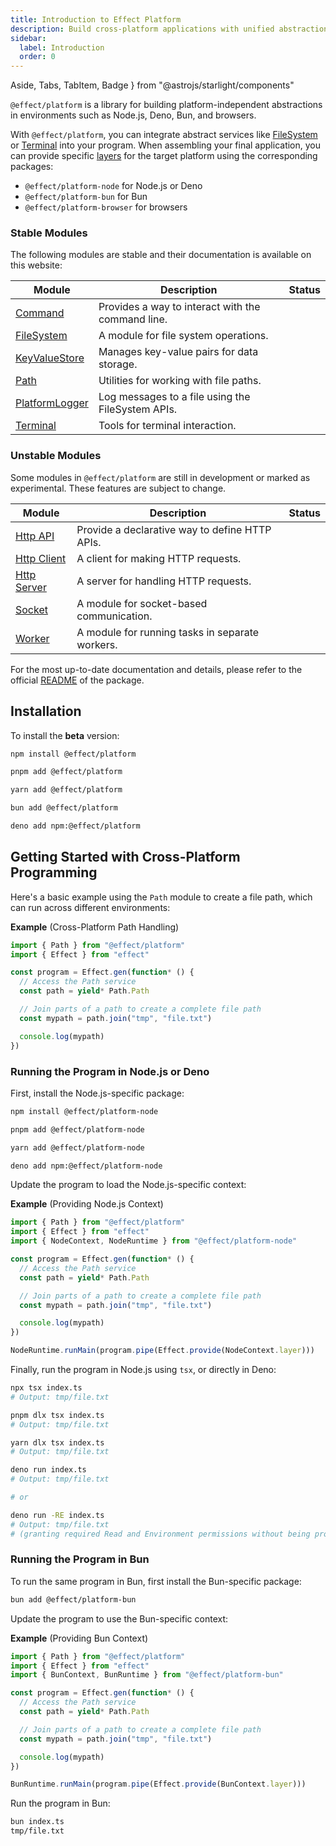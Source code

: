 ```yaml
---
title: Introduction to Effect Platform
description: Build cross-platform applications with unified abstractions for Node.js, Deno, Bun, and browsers using @effect/platform.
sidebar:
  label: Introduction
  order: 0
---
```


  Aside,
  Tabs,
  TabItem,
  Badge
} from "@astrojs/starlight/components"

`@effect/platform` is a library for building platform-independent abstractions in environments such as Node.js, Deno, Bun, and browsers.

With `@effect/platform`, you can integrate abstract services like [FileSystem](/docs/platform/file-system/) or [Terminal](/docs/platform/terminal/) into your program.
When assembling your final application, you can provide specific [layers](/docs/requirements-management/layers/) for the target platform using the corresponding packages:

- `@effect/platform-node` for Node.js or Deno
- `@effect/platform-bun` for Bun
- `@effect/platform-browser` for browsers

### Stable Modules

The following modules are stable and their documentation is available on this website:

| Module                                           | Description                                       | Status                                    |
| ------------------------------------------------ | ------------------------------------------------- | ----------------------------------------- |
| [Command](/docs/platform/command/)               | Provides a way to interact with the command line. | <Badge text="Stable" variant="success" /> |
| [FileSystem](/docs/platform/file-system/)        | A module for file system operations.              | <Badge text="Stable" variant="success" /> |
| [KeyValueStore](/docs/platform/key-value-store/) | Manages key-value pairs for data storage.         | <Badge text="Stable" variant="success" /> |
| [Path](/docs/platform/path/)                     | Utilities for working with file paths.            | <Badge text="Stable" variant="success" /> |
| [PlatformLogger](/docs/platform/platformlogger/) | Log messages to a file using the FileSystem APIs. | <Badge text="Stable" variant="success" /> |
| [Terminal](/docs/platform/terminal/)             | Tools for terminal interaction.                   | <Badge text="Stable" variant="success" /> |

### Unstable Modules

Some modules in `@effect/platform` are still in development or marked as experimental.
These features are subject to change.

| Module                                                                                               | Description                                     | Status                                      |
| ---------------------------------------------------------------------------------------------------- | ----------------------------------------------- | ------------------------------------------- |
| [Http API](https://github.com/Effect-TS/effect/blob/main/packages/platform/README.md#http-api)       | Provide a declarative way to define HTTP APIs.  | <Badge text="Unstable" variant="caution" /> |
| [Http Client](https://github.com/Effect-TS/effect/blob/main/packages/platform/README.md#http-client) | A client for making HTTP requests.              | <Badge text="Unstable" variant="caution" /> |
| [Http Server](https://github.com/Effect-TS/effect/blob/main/packages/platform/README.md#http-server) | A server for handling HTTP requests.            | <Badge text="Unstable" variant="caution" /> |
| [Socket](https://effect-ts.github.io/effect/platform/Socket.ts.html)                                 | A module for socket-based communication.        | <Badge text="Unstable" variant="caution" /> |
| [Worker](https://effect-ts.github.io/effect/platform/Worker.ts.html)                                 | A module for running tasks in separate workers. | <Badge text="Unstable" variant="caution" /> |

For the most up-to-date documentation and details, please refer to the official [README](https://github.com/Effect-TS/effect/blob/main/packages/platform/README.md) of the package.

## Installation

To install the **beta** version:

<Tabs syncKey="package-manager">

<TabItem label="npm" icon="seti:npm">

```sh showLineNumbers=false
npm install @effect/platform
```

</TabItem>

<TabItem label="pnpm" icon="pnpm">

```sh showLineNumbers=false
pnpm add @effect/platform
```

</TabItem>

<TabItem label="Yarn" icon="yarn">

```sh showLineNumbers=false
yarn add @effect/platform
```

</TabItem>

<TabItem label="Bun" icon="bun">

```sh showLineNumbers=false
bun add @effect/platform
```

</TabItem>

<TabItem label="Deno" icon="deno">

```sh showLineNumbers=false
deno add npm:@effect/platform
```

</TabItem>

</Tabs>

## Getting Started with Cross-Platform Programming

Here's a basic example using the `Path` module to create a file path, which can run across different environments:

**Example** (Cross-Platform Path Handling)

```ts twoslash title="index.ts"
import { Path } from "@effect/platform"
import { Effect } from "effect"

const program = Effect.gen(function* () {
  // Access the Path service
  const path = yield* Path.Path

  // Join parts of a path to create a complete file path
  const mypath = path.join("tmp", "file.txt")

  console.log(mypath)
})
```

### Running the Program in Node.js or Deno

First, install the Node.js-specific package:

<Tabs syncKey="package-manager">

<TabItem label="npm" icon="seti:npm">

```sh showLineNumbers=false
npm install @effect/platform-node
```

</TabItem>

<TabItem label="pnpm" icon="pnpm">

```sh showLineNumbers=false
pnpm add @effect/platform-node
```

</TabItem>

<TabItem label="Yarn" icon="yarn">

```sh showLineNumbers=false
yarn add @effect/platform-node
```

</TabItem>

<TabItem label="Deno" icon="deno">

```sh showLineNumbers=false
deno add npm:@effect/platform-node
```

</TabItem>

</Tabs>

Update the program to load the Node.js-specific context:

**Example** (Providing Node.js Context)

```ts twoslash title="index.ts" ins={3,15}
import { Path } from "@effect/platform"
import { Effect } from "effect"
import { NodeContext, NodeRuntime } from "@effect/platform-node"

const program = Effect.gen(function* () {
  // Access the Path service
  const path = yield* Path.Path

  // Join parts of a path to create a complete file path
  const mypath = path.join("tmp", "file.txt")

  console.log(mypath)
})

NodeRuntime.runMain(program.pipe(Effect.provide(NodeContext.layer)))
```

Finally, run the program in Node.js using `tsx`, or directly in Deno:

<Tabs syncKey="package-manager">

<TabItem label="npm" icon="seti:npm">

```sh showLineNumbers=false
npx tsx index.ts
# Output: tmp/file.txt
```

</TabItem>

<TabItem label="pnpm" icon="pnpm">

```sh showLineNumbers=false
pnpm dlx tsx index.ts
# Output: tmp/file.txt
```

</TabItem>

<TabItem label="Yarn" icon="seti:yarn">

```sh showLineNumbers=false
yarn dlx tsx index.ts
# Output: tmp/file.txt
```

</TabItem>

<TabItem label="Deno" icon="deno">

```sh showLineNumbers=false
deno run index.ts
# Output: tmp/file.txt

# or

deno run -RE index.ts
# Output: tmp/file.txt
# (granting required Read and Environment permissions without being prompted)
```

</TabItem>

</Tabs>

### Running the Program in Bun

To run the same program in Bun, first install the Bun-specific package:

```sh showLineNumbers=false
bun add @effect/platform-bun
```

Update the program to use the Bun-specific context:

**Example** (Providing Bun Context)

```ts twoslash title="index.ts" ins={3,15}
import { Path } from "@effect/platform"
import { Effect } from "effect"
import { BunContext, BunRuntime } from "@effect/platform-bun"

const program = Effect.gen(function* () {
  // Access the Path service
  const path = yield* Path.Path

  // Join parts of a path to create a complete file path
  const mypath = path.join("tmp", "file.txt")

  console.log(mypath)
})

BunRuntime.runMain(program.pipe(Effect.provide(BunContext.layer)))
```

Run the program in Bun:

```sh showLineNumbers=false
bun index.ts
tmp/file.txt
```
